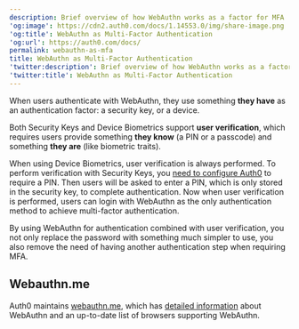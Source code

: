 ```yaml
---
description: Brief overview of how WebAuthn works as a factor for MFA
'og:image': https://cdn2.auth0.com/docs/1.14553.0/img/share-image.png
'og:title': WebAuthn as Multi-Factor Authentication
'og:url': https://auth0.com/docs/
permalink: webauthn-as-mfa
title: WebAuthn as Multi-Factor Authentication
'twitter:description': Brief overview of how WebAuthn works as a factor for MFA
'twitter:title': WebAuthn as Multi-Factor Authentication
---
```

When users authenticate with WebAuthn, they use something **they have** as an authentication factor: a security key, or a device.

Both Security Keys and Device Biometrics support **user verification**, which requires users provide something **they know** (a PIN or a passcode) and something **they are** (like biometric traits).

When using Device Biometrics, user verification is always performed. To perform verification with Security Keys, you [need to configure Auth0](/secure/multi-factor-authentication/fido-authentication-with-webauthn/configure-webauthn-security-keys-for-mfa) to require a PIN. Then users will be asked to enter a PIN, which is only stored in the security key, to complete authentication. Now when user verification is performed, users can login with WebAuthn as the only authentication method to achieve <Tooltip tip="Multi-factor authentication (MFA): User authentication process that uses a factor in addition to username and password such as a code via SMS." cta="View Glossary" href="/glossary?term=multi-factor+authentication">multi-factor authentication</Tooltip>.

By using WebAuthn for authentication combined with user verification, you not only replace the password with something much simpler to use, you also remove the need of having another authentication step when requiring MFA.

## Webauthn.me

Auth0 maintains [webauthn.me](https://a0.to/webauthme-auth0-docs), which has [detailed information](https://webauthn.me/introduction) about WebAuthn and an up-to-date list of browsers supporting WebAuthn.